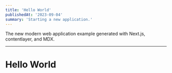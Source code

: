 ```yaml
---
title: 'Hello World'
publishedAt: '2023-09-04'
summary: 'Starting a new application.'
---
```


The new modern web application example generated with Next.js, contentlayer, and MDX.

---

# Hello World
